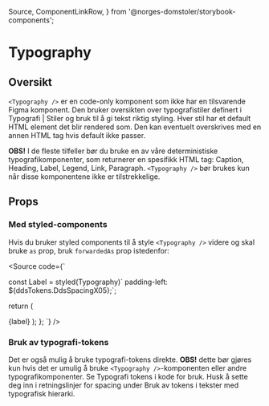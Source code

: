   Source,
  ComponentLinkRow,
} from '@norges-domstoler/storybook-components';

<Meta of={TypographyStories} />

# Typography

<ComponentLinkRow
  docsHref="https://design.domstol.no/987b33f71/p/3718e2-typography"
  githubHref="https://github.com/domstolene/designsystem/tree/main/packages/components/src/components/Typography"
/>

## Oversikt

`<Typography />` er en code-only komponent som ikke har en tilsvarende Figma komponent.
Den bruker oversikten over typografistiler definert i <Link href="https://design.domstol.no/987b33f71/p/63b944-typografi/b/21516f">Typografi | Stiler og bruk</Link> til å gi tekst riktig styling.
Hver stil har et default HTML element det blir rendered som. Den kan eventuelt overskrives med en annen HTML tag hvis default ikke passer.

**OBS!** I de fleste tilfeller bør du bruke en av våre deterministiske typografikomponenter, som returnerer en spesifikk HTML tag: <Link href="https://design.domstol.no/987b33f71/p/473d57-caption/b/52a7b4">Caption</Link>, <Link href="https://design.domstol.no/987b33f71/p/76b220-heading/b/30ecca">Heading</Link>, <Link href="https://design.domstol.no/987b33f71/p/49dc3f-label/b/102e70">Label</Link>, <Link href="https://design.domstol.no/987b33f71/p/829771-legend/b/15b037">Legend</Link>, <Link href="https://design.domstol.no/987b33f71/p/411e45-link/b/674f25">Link</Link>, <Link href="https://design.domstol.no/987b33f71/p/883067-paragraph/b/70f5e1">Paragraph</Link>.
`<Typography />` bør brukes kun når disse komponentene ikke er tilstrekkelige.

## Props

<Canvas of={TypographyStories.Default} />
<Controls of={TypographyStories.Default} />

### Med styled-components

Hvis du bruker styled components til å style `<Typography />` videre og skal bruke `as` prop, bruk `forwardedAs` prop istedenfor:

<Source
  code={`

const Label = styled(Typography)\` padding-left: \${ddsTokens.DdsSpacingX05};\`;


return (

<Label forwardedAs="span" typographyType="supportingStyleLabel01">
  {label}
</Label>
); }; `} />

### Bruk av typografi-tokens

Det er også mulig å bruke typografi-tokens direkte.
**OBS!** dette bør gjøres kun hvis det er umulig å bruke `<Typography />`-komponenten eller andre typografikomponenter.
Se <Link href="https://design.domstol.no/987b33f71/p/63b944-typografi/b/34fc66">Typografi tokens i kode</Link> for bruk.
Husk å sette deg inn i retningslinjer for spacing under <Link href="https://design.domstol.no/987b33f71/p/63b944-typografi/t/1459ef">Bruk av tokens i tekster med typografisk hierarki</Link>.

